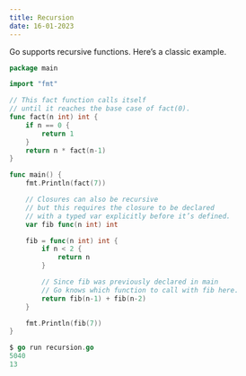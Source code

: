 ```yaml
---
title: Recursion
date: 16-01-2023
---
```


Go supports recursive functions. Here’s a classic example.

```go
package main

import "fmt"

// This fact function calls itself
// until it reaches the base case of fact(0).
func fact(n int) int {
    if n == 0 {
        return 1
    }
    return n * fact(n-1)
}

func main() {
    fmt.Println(fact(7))

    // Closures can also be recursive
    // but this requires the closure to be declared
    // with a typed var explicitly before it’s defined.
    var fib func(n int) int

    fib = func(n int) int {
        if n < 2 {
            return n
        }

        // Since fib was previously declared in main
        // Go knows which function to call with fib here.
        return fib(n-1) + fib(n-2)
    }

    fmt.Println(fib(7))
}
```

```go
$ go run recursion.go
5040
13
```

